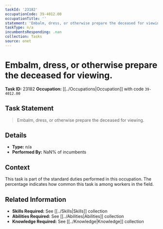 ```yaml
---
taskId: '23182'
occupationCode: 39-4012.00
occupationTitle: ''
statement: 'Embalm, dress, or otherwise prepare the deceased for viewing.'
taskType: n/a
incumbentsResponding: .nan
collection: Tasks
source: onet
---
```

# Embalm, dress, or otherwise prepare the deceased for viewing.

**Task ID:** 23182
**Occupation:** [[../Occupations|Occupation]] with code `39-4012.00`

## Task Statement

> Embalm, dress, or otherwise prepare the deceased for viewing.

## Details

- **Type:** n/a
- **Performed By:** NaN% of incumbents

## Context

This task is part of the standard duties performed in this occupation. The percentage indicates how common this task is among workers in the field.

## Related Information

- **Skills Required:** See [[../Skills|Skills]] collection
- **Abilities Required:** See [[../Abilities|Abilities]] collection
- **Knowledge Required:** See [[../Knowledge|Knowledge]] collection

